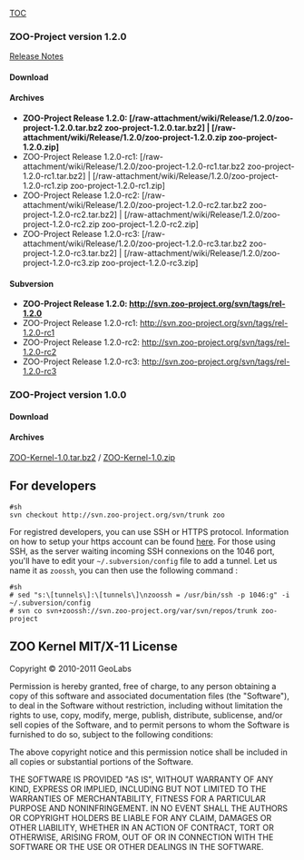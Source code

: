 
[[TOC]]
=== ZOO-Project version 1.2.0 ===

[http://zoo-project.org/trac/wiki/Release/1.2.0/Notes Release Notes]

==== Download ====

==== Archives ====

*'''ZOO-Project Release 1.2.0: [/raw-attachment/wiki/Release/1.2.0/zoo-project-1.2.0.tar.bz2 zoo-project-1.2.0.tar.bz2] | [/raw-attachment/wiki/Release/1.2.0/zoo-project-1.2.0.zip zoo-project-1.2.0.zip]'''
*ZOO-Project Release 1.2.0-rc1: [/raw-attachment/wiki/Release/1.2.0/zoo-project-1.2.0-rc1.tar.bz2 zoo-project-1.2.0-rc1.tar.bz2] | [/raw-attachment/wiki/Release/1.2.0/zoo-project-1.2.0-rc1.zip zoo-project-1.2.0-rc1.zip]
*ZOO-Project Release 1.2.0-rc2: [/raw-attachment/wiki/Release/1.2.0/zoo-project-1.2.0-rc2.tar.bz2 zoo-project-1.2.0-rc2.tar.bz2] | [/raw-attachment/wiki/Release/1.2.0/zoo-project-1.2.0-rc2.zip zoo-project-1.2.0-rc2.zip]
*ZOO-Project Release 1.2.0-rc3: [/raw-attachment/wiki/Release/1.2.0/zoo-project-1.2.0-rc3.tar.bz2 zoo-project-1.2.0-rc3.tar.bz2] | [/raw-attachment/wiki/Release/1.2.0/zoo-project-1.2.0-rc3.zip zoo-project-1.2.0-rc3.zip]

==== Subversion ====

*'''ZOO-Project Release 1.2.0: http://svn.zoo-project.org/svn/tags/rel-1.2.0'''
*ZOO-Project Release 1.2.0-rc1: http://svn.zoo-project.org/svn/tags/rel-1.2.0-rc1
*ZOO-Project Release 1.2.0-rc2: http://svn.zoo-project.org/svn/tags/rel-1.2.0-rc2
*ZOO-Project Release 1.2.0-rc3: http://svn.zoo-project.org/svn/tags/rel-1.2.0-rc3

=== ZOO-Project version 1.0.0 ===

==== Download ====

==== Archives ====

[http://www.zoo-project.org/dl/ZOO-Kernel-1.0.tar.bz2 ZOO-Kernel-1.0.tar.bz2] / [http://www.zoo-project.org/dl/ZOO-Kernel-1.0.zip ZOO-Kernel-1.0.zip]

== For developers ==

<pre>
#sh
svn checkout http://svn.zoo-project.org/svn/trunk zoo
</pre>

For registred developers, you can use SSH or HTTPS protocol. Information on how to setup your https account can be found [http://zoo-project.org/trac/wiki/ZooDevDocumentation here]. For those using SSH, as the server waiting incoming SSH connexions on the 1046 port, you'll have to edit your <tt>~/.subversion/config</tt> file to add a tunnel. Let us name it as <tt>zoossh</tt>, you can then use the following command :

<pre>
#sh
# sed "s:\[tunnels\]:\[tunnels\]\nzoossh = /usr/bin/ssh -p 1046:g" -i ~/.subversion/config
# svn co svn+zoossh://svn.zoo-project.org/var/svn/repos/trunk zoo-project
</pre>



== ZOO Kernel MIT/X-11 License ==

Copyright © 2010-2011 GeoLabs

Permission is hereby granted, free of charge, to any person obtaining a copy of this software and associated documentation files (the "Software"), to deal in the Software without restriction, including without limitation the rights to use, copy, modify, merge, publish, distribute, sublicense, and/or sell copies of the Software, and to permit persons to whom the Software is furnished to do so, subject to the following conditions:

The above copyright notice and this permission notice shall be included in all copies or substantial portions of the Software.

THE SOFTWARE IS PROVIDED "AS IS", WITHOUT WARRANTY OF ANY KIND, EXPRESS OR IMPLIED, INCLUDING BUT NOT LIMITED TO THE WARRANTIES OF MERCHANTABILITY, FITNESS FOR A PARTICULAR PURPOSE AND NONINFRINGEMENT. IN NO EVENT SHALL THE AUTHORS OR COPYRIGHT HOLDERS BE LIABLE FOR ANY CLAIM, DAMAGES OR OTHER LIABILITY, WHETHER IN AN ACTION OF CONTRACT, TORT OR OTHERWISE, ARISING FROM, OUT OF OR IN CONNECTION WITH THE SOFTWARE OR THE USE OR OTHER DEALINGS IN THE SOFTWARE.



{{TracNotice|{{PAGENAME}}}}